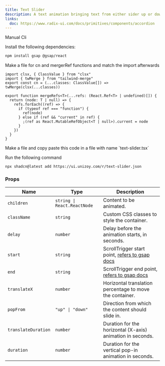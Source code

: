 ```yaml
---
title: Text Slider
description: A text animation bringing text from either sider up or down.
links:
  doc: https://www.radix-ui.com/docs/primitives/components/accordion
---
```


<ComponentPreview
  name="text-slider-demo"
  className="[&_.preview>[data-orientation=vertical]]:sm:max-w-[70%]"
/>

<Tabs defaultValue="manual">

<TabsList>
  <TabsTrigger value="manual">Manual</TabsTrigger>
  <TabsTrigger value="cli">Cli</TabsTrigger>
</TabsList>

<TabsContent value="manual">

<Steps>

<Step>Install the following dependencies:</Step>

```bash
npm install gsap @gsap/react
```

<Step>
  Make a file for cn and mergerRef functions and match the import
  afterwards
</Step>

```tsx
import clsx, { ClassValue } from "clsx"
import { twMerge } from "tailwind-merge"
export const cn = (...classes: ClassValue[]) => twMerge(clsx(...classes))

export function mergeRefs<T>(...refs: (React.Ref<T> | undefined)[]) {
  return (node: T | null) => {
    refs.forEach((ref) => {
      if (typeof ref === "function") {
        ref(node)
      } else if (ref && "current" in ref) {
        ;(ref as React.MutableRefObject<T | null>).current = node
      }
    })
  }
}
```

<Step>
  Make a file and copy paste this code in a file with name `text-slider.tsx`
</Step>

<ComponentSource name="text-slider" />

</Steps>

</TabsContent>

<TabsContent value="cli">

<Steps>

<Step>Run the following command </Step>

```bash
npx shadcn@latest add https://ui.unizoy.com/r/text-slider.json
```

</Steps>

</TabsContent>

</Tabs>

### Props

| Name              | Type                            | Description                                                                                                 |
| ----------------- | ------------------------------- | ----------------------------------------------------------------------------------------------------------- |
| `children`        | `string \| React.ReactNode`     | Content to be animated.                                                                                      |
| `className`       | `string`                        | Custom CSS classes to style the container.                                                                  |
| `delay`           | `number`                        | Delay before the animation starts, in seconds.                                                              |
| `start`           | `string`                        | ScrollTrigger start point, [refers to gsap docs](https://gsap.com/docs/v3/Plugins/ScrollTrigger/?page=1#start) |
| `end`             | `string`                        | ScrollTrigger end point, [refers to gsap docs](https://gsap.com/docs/v3/Plugins/ScrollTrigger/?page=1#end)     |
| `translateX`      | `number`                        | Horizontal translation percentage to move the container.                                                    |
| `popFrom`         | `"up" \| "down"`                | Direction from which the content should slide in.                                                           |
| `translateDuration` | `number`                      | Duration for the horizontal (X-axis) animation in seconds.                                                  |
| `duration`        | `number`                        | Duration for the vertical pop-in animation in seconds.                                                      |

